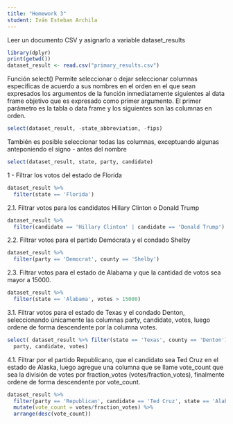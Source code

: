 ```yaml
---
title: "Homework 3"
student: Iván Esteban Archila
---
```

Leer un documento CSV y asignarlo a variable dataset_results
```r
library(dplyr)
print(getwd())
dataset_result <- read.csv("primary_results.csv")
```
Función select()
Permite seleccionar o dejar seleccionar columnas específicas de acuerdo a sus nombres en el orden en el que sean expresados los argumentos de la función inmediatamente siguientes al data frame objetivo que es expresado como primer argumento. El primer parámetro es la tabla o data frame y los siguientes son las columnas en orden.
```r
select(dataset_result, -state_abbreviation, -fips)
```
También es posible seleccionar todas las columnas, exceptuando algunas anteponiendo el signo - antes del nombre
```r
select(dataset_result, state, party, candidate)

```


1 - Filtrar los votos del estado de Florida
```r
dataset_result %>%
  filter(state == 'Florida')
```
2.1. Filtrar votos para los candidatos Hillary Clinton o Donald Trump
```r
dataset_result %>% 
  filter(candidate == 'Hillary Clinton' | candidate == 'Donald Trump')
```

2.2. Filtrar votos para el partido Demócrata y el condado Shelby
```r
dataset_result %>% 
  filter(party == 'Democrat', county == 'Shelby')
```

2.3. Filtrar votos para el estado de Alabama y que la cantidad de votos sea mayor a 15000.
```r
dataset_result %>% 
  filter(state == 'Alabama', votes > 15000)
```
3.1. Filtrar votos para el estado de Texas y el condado Denton, seleccionando únicamente las columnas party, 
candidate, votes, luego ordene de forma descendente por la columna votes.
```r
select( dataset_result %>% filter(state == 'Texas', county == 'Denton') %>% arrange(desc(votes)),
  party, candidate, votes)
```


4.1. Filtrar por el partido Republicano, que el candidato sea Ted Cruz en el estado de Alaska, luego agregue 
una columna que se llame vote_count que sea la división de votes por fraction_votes (votes/fraction_votes), 
finalmente ordene de forma descendente por vote_count.
```r
dataset_result %>% 
  filter(party == 'Republican', candidate == 'Ted Cruz', state == 'Alabama') %>%
  mutate(vote_count = votes/fraction_votes) %>%
  arrange(desc(vote_count))
```

